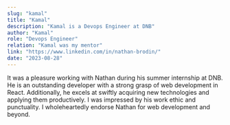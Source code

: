 ```yaml
---
slug: "kamal"
title: "Kamal"
description: "Kamal is a Devops Engineer at DNB"
author: "Kamal"
role: "Devops Engineer"
relation: "Kamal was my mentor"
link: "https://www.linkedin.com/in/nathan-brodin/"
date: "2023-08-28"
---
```


It was a pleasure working with Nathan during his summer internship at DNB. He is an outstanding developer with a strong grasp of web development in React. Additionally, he excels at swiftly acquiring new technologies and applying them productively. I was impressed by his work ethic and punctuality. I wholeheartedly endorse Nathan for web development and beyond.

